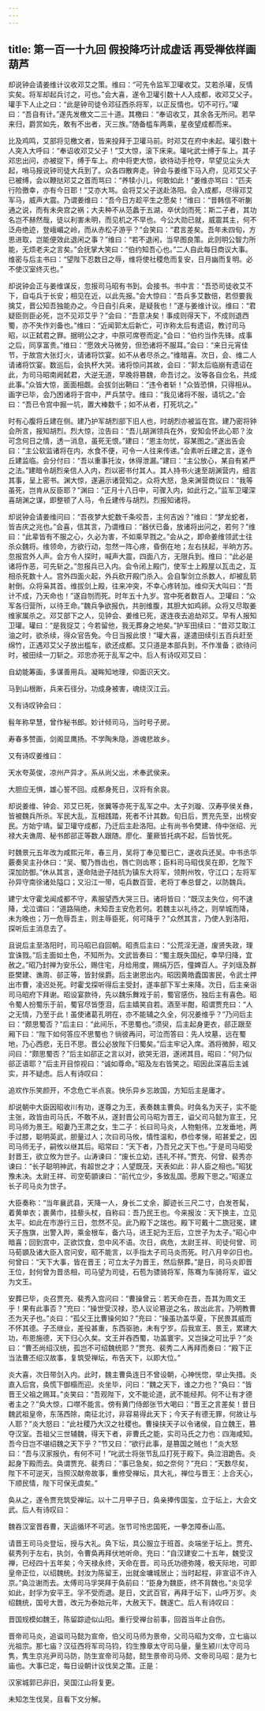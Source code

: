 ```yaml
---
---
---
```

title: 第一百一十九回 假投降巧计成虚话 再受禅依样画葫芦
---

却说钟会请姜维计议收邓艾之策。维曰：“可先令监军卫瓘收艾。艾若杀瓘，反情实矣。将军却起兵讨之，可也。”会大喜，遂令卫瓘引数十人入成都，收邓艾父子。瓘手下人止之曰：“此是钟司徒令邓征西杀将军，以正反情也。切不可行。”瓘曰：“吾自有计。”遂先发檄文二三十道。其檄曰：“奉诏收艾，其余各无所问。若早来归，爵赏如先，敢有不出者，灭三族。”随备槛车两乘，星夜望成都而来。

比及鸡鸣，艾部将见檄文者，皆来投拜于卫瓘马前。时邓艾在府中未起。瓘引数十人突入大呼曰：“奉诏收邓艾父子！”艾大惊，滚下床来。瓘叱武士缚于车上。其子邓忠出问，亦被捉下，缚于车上。府中将吏大惊，欲待动手抢夺，早望见尘头大起，哨马报说钟司徒大兵到了。众各四散奔走。钟会与姜维下马入府，见邓艾父子已被缚，会以鞭挞邓艾之首而骂曰：“养犊小儿，何敢如此！”姜维亦骂曰：“匹夫行险徼幸，亦有今日耶！”艾亦大骂。会将艾父子送赴洛阳。会入成都，尽得邓艾军马，威声大震。乃谓姜维曰：“吾今日方趁平生之愿矣！”维曰：“昔韩信不听蒯通之说，而有未央宫之祸；大夫种不从范蠡于五湖，卒伏剑而死：斯二子者，其功名岂不赫然哉，徒以利害未明，而见机之不早也。今公大勋已就，威震其主，何不泛舟绝迹，登峨嵋之岭，而从赤松子游乎？”会笑曰：“君言差矣。吾年未四旬，方思进取，岂能便效此退闲之事？”维曰：“若不退闲，当早图良策。此则明公智力所能，无烦老夫之言矣。”会抚掌大笑曰：“伯约知吾心也。”二人自此每日商议大事。维密与后主书曰：“望陛下忍数日之辱，维将使社稷危而复安，日月幽而复明。必不使汉室终灭也。”

却说钟会正与姜维谋反，忽报司马昭有书到。会接书。书中言：“吾恐司徒收艾不下，自屯兵于长安；相见在近，以此先报。”会大惊曰：“吾兵多艾数倍，若但要我擒艾，晋公知吾独能办之。今日自引兵来，是疑我也！”遂与姜维计议。维曰：“君疑臣则臣必死，岂不见邓艾乎？”会曰：“吾意决矣！事成则得天下，不成则退西蜀，亦不失作刘备也。”维曰：“近闻郭太后新亡，可诈称太后有遗诏，教讨司马昭，以正弑君之罪。据明公之才，中原可席卷而定。”会曰：“伯约当作先锋。成事之后，同享富贵。”维曰：“愿效犬马微劳，但恐诸将不服耳。”会曰：“来日元宵佳节，于故宫大张灯火，请诸将饮宴。如不从者尽杀之。”维暗喜。次日，会、维二人请诸将饮宴。数巡后，会执杯大哭。诸将惊问其故，会曰：“郭太后临崩有遗诏在此，为司马昭南阙弑君，大逆无道，早晚将篡魏，命吾讨之。汝等各自佥名，共成此事。”众皆大惊，面面相觑。会拔剑出鞘曰：“违令者斩！”众皆恐惧，只得相从。画字已毕，会乃困诸将于宫中，严兵禁守。维曰：“我见诸将不服，请坑之。”会曰：“吾已令宫中掘一坑，置大棒数千；如不从者，打死坑之。”

时有心腹将丘建在侧。建乃护军胡烈部下旧人也，时胡烈亦被监在宫。建乃密将钟会所言，报知胡烈。烈大惊，泣告曰：“吾儿胡渊领兵在外，安知会怀此心耶？汝可念何日之情，透一消息，虽死无恨。”建曰：“恩主勿忧，容某图之。”遂出告会曰：“主公软监诸将在内，水食不便，可令一人往来传递。”会素听丘建之言，遂令丘建监临。会分付曰：“吾以重事托汝，休得泄漏。”建曰：“主公放心，某自有紧严之法。”建暗令胡烈亲信人入内，烈以密书付其人。其人持书火速至胡渊营内，细言其事，呈上密书。渊大惊，遂遍示诸营知之。众将大怒，急来渊营商议曰：“我等虽死，岂肯从反臣耶？”渊曰：“正月十八日中，可骤入内，如此行之。”监军卫瓘深喜胡渊之谋，即整顿了人马，令丘建传与胡烈。烈报知诸将。

却说钟会请姜维问曰：“吾夜梦大蛇数千条咬吾，主何吉凶？”维曰：“梦龙蛇者，皆吉庆之兆也。”会喜，信其言，乃谓维曰：“器伏已备，放诸将出问之，若何？”维曰：“此辈皆有不服之心，久必为害，不如乘早戮之。”会从之，即命姜维领武士往杀众魏将。维领命，方欲行动，忽然一阵心疼，昏倒在地；左右扶起，半晌方苏。忽报宫外人声。会方令人探时，喊声大震，四面八方，无限兵到。维曰：“此必是诸将作恶，可先斩之。”忽报兵已入内。会令闭上殿门，使军士上殿屋以瓦击之，互相杀死数十人。宫外四面火起，外兵砍开殿门杀入。会自掣剑立杀数人，却被乱箭射倒。众将枭其首。维拔剑上殿，往来冲突，不幸心疼转加。维仰天大叫曰：“吾计不成，乃天命也！”遂自刎而死。时年五十九岁。宫中死者数百人。卫瓘曰：“众军各归营所，以待王命。”魏兵争欲报仇，共剖维腹，其胆大如鸡卵。众将又尽取姜维家属杀之。邓艾部下之人，见钟会、姜维已死，遂连夜去追劫邓艾。早有人报知卫瓘。瓘曰：“是我捉艾；今若留他，我无葬身之地矣。”护军田续曰：“昔邓艾取江油之时，欲杀续，得众官告免。今日当报此恨！”瓘大喜，遂遣田续引五百兵赶至绵竹，正遇邓艾父子放出槛车，欲还成都。艾只道是本部兵到，不作准备；欲待问时，被田续一刀斩之。邓忠亦死于乱军之中。后人有诗叹邓艾曰：

自幼能筹画，多谋善用兵。凝眸知地理，仰面识天文。

马到山根断，兵来石径分。功成身被害，魂绕汉江云。

又有诗叹钟会曰：

髫年称早慧，曾作秘书郎。妙计倾司马，当时号子房。

寿春多赞画，剑阁显鹰扬。不学陶朱隐，游魂悲故乡。

又有诗叹姜维曰：

天水夸英俊，凉州产异才。系从尚父出，术奉武侯来。

大胆应无惧，雄心誓不回。成都身死日，汉将有余哀。

却说姜维、钟会、邓艾已死，张翼等亦死于乱军之中。太子刘璇、汉寿亭侯关彝，皆被魏兵所杀。军民大乱，互相践踏，死者不计其数。旬日后，贾充先至，出榜安民。方始宁靖。留卫瓘守成都，乃迁后主赴洛阳。止有尚书令樊建、侍中张绍、光禄大夫谯周、秘书郎郤正等数人跟随。廖化、董厥皆托病不起，后皆忧死。

时魏景元五年改为咸熙元年，春三月，吴将丁奉见蜀已亡，遂收兵还吴。中书丞华覈奏吴主孙休曰：“吴、蜀乃唇齿也，唇亡则齿寒；臣料司马昭伐吴在即，乞陛下深加防御。”休从其言，遂命陆逊子陆抗为镇东大将军，领荆州牧，守江口；左将军孙异守南徐诸处隘口；又沿江一带，屯兵数百营，老将丁奉总督之，以防魏兵。

建宁太守霍戈闻成都不守，素服望西大哭三日。诸将皆曰：“既汉主失位，何不速降，戈泣谓曰：“道路隔绝，未知吾主安危若何。若魏主以礼待之，则举城而降，未为晚也；万一危辱吾主，则主辱臣死，何可降乎？”众然其言，乃使人到洛阳，探听后主消息去了。

且说后主至洛阳时，司马昭已自回朝。昭责后主曰：“公荒淫无道，废贤失政，理宜诛戮。”后主面如土色，不知所为。文武皆奏曰：“蜀主既失国纪，幸早归降，宜赦之。”昭乃封禅为安乐公，赐住宅，月给用度，赐绢万匹，僮婢百人。子刘瑶及群臣樊建、谯周、郤正等，皆封侯爵。后主谢恩出内。昭因黄皓蠹国害民，令武士押出市曹，凌迟处死。时霍戈探听得后主受封，遂率部下军士来降。次日，后主亲诣司马昭府下拜谢。昭设宴款待，先以魏乐舞戏于前，蜀官感伤，独后主有喜色。昭令蜀人扮蜀乐于前，蜀官尽皆堕泪，后主嬉笑自若。酒至半酣，昭谓贾充曰：“人之无情，乃至于此！虽使诸葛孔明在，亦不能辅之久全，何况姜维乎？”乃问后主曰：“颇思蜀否？”后主曰：“此间乐，不思蜀也。”须臾，后主起身更衣，郤正跟至厢下曰：“陛下如何答应不思蜀也？徜彼再问，可泣而答曰：先人坟墓，远在蜀地，乃心西悲，无日不思。晋公必放陛下归蜀矣。”后主牢记入席。酒将微醉，昭又问曰：“颇思蜀否？”后主如郤正之言以对，欲哭无泪，遂闭其目。昭曰：“何乃似郤正语耶？”后主开目惊视曰：“诚如尊命。”昭及左右皆笑之。昭因此深喜后主诚实，并不疑虑。后人有诗叹曰：

追欢作乐笑颜开，不念危亡半点哀。快乐异乡忘故国，方知后主是庸才。

却说朝中大臣因昭收川有功，遂尊之为王，表奏魏主曹奂。时奂名为天子，实不能主张，政皆由司马氏，不敢不从，遂封晋公司马昭为晋王，谥父司马懿为宣王，兄司马师为景王。昭妻乃王肃之女，生二子：长曰司马炎，人物魁伟，立发垂地，两手过膝，聪明英武，胆量过人；次曰司马攸，情性温和，恭俭孝悌，昭甚爱之，因司马师无子，嗣攸以继其后。昭常曰：“天下者，乃吾兄之天下也。”于是司马昭受封晋王，欲立攸为世子。山涛谏曰：“废长立幼，违礼不祥。”贾充、何曾、裴秀亦谏曰：“长子聪明神武，有超世之才；人望既茂，天表如此：非人臣之相也。”昭犹豫未决。太尉王祥、司空荀顗谏曰：“前代立少，多致乱国。愿殿下思之。”昭遂立长子司马炎为世子。

大臣奏称：“当年襄武县，天降一人，身长二丈余，脚迹长三尺二寸，白发苍髯，着黄单衣；裹黄巾，挂藜头杖，自称曰：吾乃民王也。今来报汝：天下换主，立见太平。如此在市游行三日，忽然不见。此乃殿下之瑞也。殿下可戴十二旒冠冕，建天子旌旗，出警入跸，乘金根车，备六马，进王妃为王后，立世子为太子。”昭心中暗喜；回到宫中，正欲饮食，忽中风不语。次日，病危，太尉王祥、司徒何曾、司马荀顗及诸大臣入宫问安，昭不能言，以手指太子司马炎而死。时八月辛卯日也。何曾曰：“天下大事，皆在晋王；可立太子为晋王，然后祭葬。”是日，司马炎即晋王位，封何曾为晋丞相，司马望为司徒，石苞为骠骑将军，陈骞为车骑将军，谥父为文王。

安葬已毕，炎召贾充、裴秀入宫问曰：“曹操曾云：若天命在吾，吾其为周文王乎！果有此事否？”充曰：“操世受汉禄，恐人议论篡逆之名，故出此言。乃明教曹丕为天子也。”炎曰：“孤父王比曹操何如？”充曰：“操虽功盖华夏，下民畏其威而不怀其德。子丕继业，差役甚重，东西驱驰，未有宁岁。后我宣王、景王，累建大功，布恩施德，天下归心久矣。文王并吞西蜀，功盖寰宇。又岂操之可比乎？”炎曰：“曹丕尚绍汉统，孤岂不可绍魏统耶？”贾充、裴秀二人再拜而奏曰：“殿下正当法曹丕绍汉故事，复筑受禅坛，布告天下，以即大位。”

炎大喜，次日带剑入内。此时，魏主曹奂连日不曾设朝，心神恍惚，举止失措。炎直入后宫，奂慌下御榻而迎。炎坐毕，问曰：“魏之天下，谁之力也？”奂曰：“皆晋王父祖之赐耳。”炎笑曰：“吾观陛下，文不能论道，武不能经邦。何不让有才德者主之？”奂大惊，口噤不能言。傍有黄门侍郎张节大喝曰：“晋王之言差矣！昔日魏武祖皇帝，东荡西除，南征北讨，非容易得此天下；今天子有德无罪，何故让与人耶？”炎大怒曰：“此社稷乃大汉之社稷也。曹操挟天子以令诸侯，自立魏王，篡夺汉室。吾祖父三世辅魏，得天下者，非曹氏之能，实司马氏之力也：四海咸知。吾今日岂不堪绍魏之天下乎？”节又曰：“欲行此事，是篡国之贼也！”炎大怒曰：“吾与汉家报仇，有何不可！”叱武士将张节乱瓜打死于殿下。奂泣泪跪告。炎起身下殿而去。奂谓贾充、裴秀曰：“事已急矣，如之奈何？”充曰：“天数尽矣，陛下不可逆天，当照汉献帝故事，重修受禅坛，具大礼，禅位与晋王：上合天心，下顺民情，陛下可保无虞矣。”

奂从之，遂令贾充筑受禅坛。以十二月甲子日，奂亲捧传国玺，立于坛上，大会文武。后人有诗叹曰：

魏吞汉室晋吞曹，天运循环不可逃。张节可怜忠国死，一拳怎障泰山高。

请晋王司马炎登坛，授与大礼。奂下坛，具公服立于班首。炎端坐于坛上。贾充、裴秀列于左右，执剑，令曹奂再拜伏地听命。充曰：“自汉建安二十五年，魏受汉禅，已经四十五年矣；今天禄永终，天命在晋。司马氏功德弥隆，极天际地，可即皇帝正位，以绍魏统。封汝为陈留王，出就金墉城居止；当时起程，非宣诏不许入京。”奂泣谢而去。太傅司马孚哭拜于奂前曰：“臣身为魏臣，终不背魏也。”炎见孚如此，封孚为安平王。孚不受而退。是日，文武百官，再拜于坛下，山呼万岁。炎绍魏统，国号大晋，改元为泰始元年，大赦天下。魏遂亡。后人有诗叹曰：

晋国规模如魏王，陈留踪迹似山阳。重行受禅台前事，回首当年止自伤。

晋帝司马炎，追谥司马懿为宣帝，伯父司马师为景帝，父司马昭为文帝，立七庙以光祖宗。那七庙？汉征西将军司马钧，钧生豫章太守司马量，量生颍川太守司马隽，隽生京兆尹司马防，防生宣帝司马懿，懿生景帝司马师、文帝司马昭：是为七庙也。大事已定，每日设朝计议伐吴之策。正是：

汉家城郭已非旧，吴国江山将复更。

未知怎生伐吴，且看下文分解。